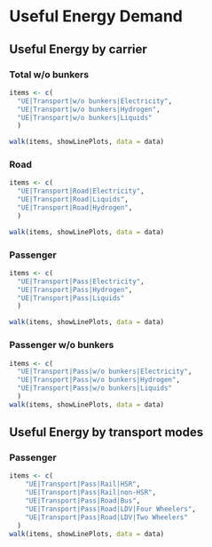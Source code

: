 # Useful Energy Demand


## Useful Energy by carrier

### Total w/o bunkers
```r
items <- c(
  "UE|Transport|w/o bunkers|Electricity",
  "UE|Transport|w/o bunkers|Hydrogen",
  "UE|Transport|w/o bunkers|Liquids"
  )

walk(items, showLinePlots, data = data)
```

### Road
```r
items <- c(
  "UE|Transport|Road|Electricity",
  "UE|Transport|Road|Liquids",
  "UE|Transport|Road|Hydrogen",
  )

walk(items, showLinePlots, data = data)
```

### Passenger
```r
items <- c(
  "UE|Transport|Pass|Electricity",
  "UE|Transport|Pass|Hydrogen",
  "UE|Transport|Pass|Liquids"
  )

walk(items, showLinePlots, data = data)
```

### Passenger w/o bunkers
```r
items <- c(
  "UE|Transport|Pass|w/o bunkers|Electricity",
  "UE|Transport|Pass|w/o bunkers|Hydrogen",
  "UE|Transport|Pass|w/o bunkers|Liquids"
  )
walk(items, showLinePlots, data = data)
```


## Useful Energy by transport modes

### Passenger
```r
items <- c(
    "UE|Transport|Pass|Rail|HSR",
    "UE|Transport|Pass|Rail|non-HSR",
    "UE|Transport|Pass|Road|Bus",
    "UE|Transport|Pass|Road|LDV|Four Wheelers",
    "UE|Transport|Pass|Road|LDV|Two Wheelers"
  )
walk(items, showLinePlots, data = data)
```

